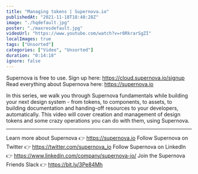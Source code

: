 ```yaml
---
title: "Managing tokens | Supernova.io"
publishedAt: "2021-11-18T18:48:28Z"
image: "./hqdefault.jpg"
poster: "./maxresdefault.jpg"
videoUrl: "https://www.youtube.com/watch?v=r0RkrarSgZI"
localImages: true
tags: ["Unsorted"]
categories: ["Video", "Unsorted"]
duration: "0:14:18"
ignore: false
---
```


Supernova is free to use. Sign up here: https://cloud.supernova.io/signup
Read everything about Supernova here: https://supernova.io

In this series, we walk you through Supernova fundamentals while building your next design system - from tokens, to components, to assets, to building documentation and handing-off resources to your developers, automatically. This video will cover creation and management of design tokens and some crazy operations you can do with them, using Supernova.

---

Learn more about Supernova 👉 https://supernova.io
Follow Supernova on Twitter 👉 https://twitter.com/supernova_io
Follow Supernova on LinkedIn 👉 https://www.linkedin.com/company/supernova-io/
Join the Supernova Friends Slack 👉 https://bit.ly/3Pe84Mh
